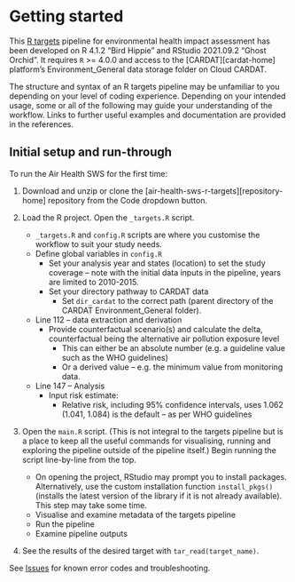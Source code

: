 # Getting started {#getting-started}

This [R targets](https://github.com/ropensci/targets) pipeline for environmental health impact assessment has been developed on R 4.1.2 "Bird Hippie" and RStudio 2021.09.2 "Ghost Orchid". It requires `R` \>= 4.0.0 and access to the [CARDAT][cardat-home] platform's Environment_General data storage folder on Cloud CARDAT.

The structure and syntax of an R targets pipeline may be unfamiliar to you depending on your level of coding experience. Depending on your intended usage, some or all of the following may guide your understanding of the workflow. Links to further useful examples and documentation are provided in the references.

## Initial setup and run-through
  
To run the Air Health SWS for the first time:
  
1.  Download and unzip or clone the [air-health-sws-r-targets][repository-home] repository from the Code dropdown button.
2.  Load the R project. Open the `_targets.R` script.

    -   `_targets.R` and `config.R` scripts are where you customise the workflow to suit your study needs.
    -   Define global variables in `config.R`
        -   Set your analysis year and states (location) to set the study coverage – note with the initial data inputs in the pipeline, years are limited to 2010-2015.
        -   Set your directory pathway to CARDAT data
            -   Set `dir_cardat` to the correct path (parent directory of the CARDAT Environment_General folder).
    -   Line 112 – data extraction and derivation
        -   Provide counterfactual scenario(s) and calculate the delta, counterfactual being the alternative air pollution exposure level
            -   This can either be an absolute number (e.g. a guideline value such as the WHO guidelines)
            -   Or a derived value – e.g. the minimum value from monitoring data.
    -   Line 147 – Analysis
        -   Input risk estimate:
            -   Relative risk, including 95% confidence intervals, uses 1.062 (1.041, 1.084) is the default – as per WHO guidelines

3.  Open the `main.R` script. (This is not integral to the targets pipeline but is a place to keep all the useful commands for visualising, running and exploring the pipeline outside of the pipeline itself.) Begin running the script line-by-line from the top.

    - On opening the project, RStudio may prompt you to install packages. Alternatively, use the custom installation function `install_pkgs()` (installs the latest version of the library if it is not already available). This step may take some time.
    - Visualise and examine metadata of the targets pipeline
    - Run the pipeline
    - Examine pipeline outputs

4.  See the results of the desired target with `tar_read(target_name)`.

See [Issues](#issues) for known error codes and troubleshooting.
